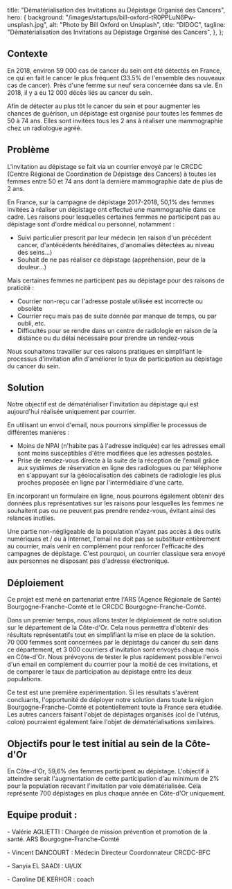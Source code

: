 
  title: "Dématérialisation des Invitations au Dépistage Organisé des Cancers",
  hero: {
    background: "/images/startups/bill-oxford-tR0PPLuN6Pw-unsplash.jpg",
    alt: "Photo by Bill Oxford on Unsplash",
    title: "DIDOC",
    tagline:
      "Dématérialisation des Invitations au Dépistage Organisé des Cancers",
  },
};

<LayoutArticle meta={meta} startup="didoc">

<!-- start content -->

## Contexte

En 2018, environ 59 000 cas de cancer du sein ont été détectés en France, ce qui en fait le cancer le plus fréquent (33.5% de l'ensemble des nouveaux cas de cancer). Près d'une femme sur neuf sera concernée dans sa vie. En 2018, il y a eu 12 000 décès liés au cancer du sein.

Afin de détecter au plus tôt le cancer du sein et pour augmenter les chances de guérison, un dépistage est organisé pour toutes les femmes de 50 à 74 ans. Elles sont invitées tous les 2 ans à réaliser une mammographie chez un radiologue agréé.

## Problème

L'invitation au dépistage se fait via un courrier envoyé par le CRCDC (Centre Régional de Coordination de Dépistage des Cancers) à toutes les femmes entre 50 et 74 ans dont la dernière mammographie date de plus de 2 ans.

En France, sur la campagne de dépistage 2017-2018, 50,1% des femmes invitées à réaliser un dépistage ont effectué une mammographie dans ce cadre. Les raisons pour lesquelles certaines femmes ne participent pas au dépistage sont d'ordre médical ou personnel, notamment :

* Suivi particulier prescrit par leur médecin (en raison d'un précédent cancer, d'antécédents héréditaires, d'anomalies détectées au niveau des seins...)
* Souhait de ne pas réaliser ce dépistage (appréhension, peur de la douleur...)

Mais certaines femmes ne participent pas au dépistage pour des raisons de praticité :

* Courrier non-reçu car l'adresse postale utilisée est incorrecte ou obsolète
* Courrier reçu mais pas de suite donnée par manque de temps, ou par oubli, etc.
* Difficultés pour se rendre dans un centre de radiologie en raison de la distance ou du délai nécessaire pour prendre un rendez-vous

Nous souhaitons travailler sur ces raisons pratiques en simplifiant le processus d'invitation afin d'améliorer le taux de participation au dépistage du cancer du sein.

## Solution

Notre objectif est de dématérialiser l'invitation au dépistage qui est aujourd'hui réalisée uniquement par courrier.

En utilisant un envoi d'email, nous pourrons simplifier le processus de différentes manières : 

* Moins de NPAI (n'habite pas à l'adresse indiquée) car les adresses email sont moins susceptibles d'être modifiées que les adresses postales.
* Prise de rendez-vous directe à la suite de la réception de l'email grâce aux systèmes de réservation en ligne des radiologues ou par téléphone en s'appuyant sur la géolocalisation des cabinets de radiologie les plus proches proposée en ligne par l'intermédiaire d'une carte.

En incorporant un formulaire en ligne, nous pourrons également obtenir des données plus représentatives sur les raisons pour lesquelles les femmes ne souhaitent pas ou ne peuvent pas prendre rendez-vous, évitant ainsi des relances inutiles.

Une partie non-négligeable de la population n'ayant pas accès à des outils numériques et / ou à Internet, l'email ne doit pas se substituer entièrement au courrier, mais venir en complément pour renforcer l'efficacité des campagnes de dépistage. C'est pourquoi, un courrier classique sera envoyé aux personnes ne disposant pas d'adresse électronique.

## Déploiement

Ce projet est mené en partenariat entre l'ARS (Agence Régionale de Santé) Bourgogne-Franche-Comté et le CRCDC Bourgogne-Franche-Comté.

Dans un premier temps, nous allons tester le déploiement de notre solution sur le département de la Côte-d'Or. Cela nous permettra d'obtenir des résultats représentatifs tout en simplifiant la mise en place de la solution. 70 000 femmes sont concernées par le dépistage du cancer du sein dans ce département, et 3 000 courriers d'invitation sont envoyés chaque mois en Côte-d'Or. Nous prévoyons de tester le plus rapidement possible l'envoi d'un email en complément du courrier pour la moitié de ces invitations, et de comparer le taux de participation au dépistage entre les deux populations.

Ce test est une première expérimentation. Si les résultats s'avèrent concluants, l'opportunité de déployer notre solution dans toute la région Bourgogne-Franche-Comté et potentiellement toute la France sera étudiée. Les autres cancers faisant l'objet de dépistages organisés (col de l'utérus, colon) pourraient également faire l'objet de dématérialisations similaires.

## Objectifs pour le test initial au sein de la Côte-d'Or

En Côte-d'Or, 59,6% des femmes participent au dépistage. L'objectif à atteindre serait l'augmentation de cette participation d'au minimum de 2% pour la population recevant l'invitation par voie dématérialisée. Cela représente 700 dépistages en plus chaque année en Côte-d'Or uniquement.



## Equipe produit :

\- Valérie AGLIETTI : Chargée de mission prévention et promotion de la santé. ARS Bourgogne-Franche-Comté

\- Vincent DANCOURT : Médecin Directeur Coordonnateur CRCDC-BFC

\- Sanyia EL SAADI : UI/UX

\- Caroline DE KERHOR : coach

<!-- end content -->

</LayoutArticle>
